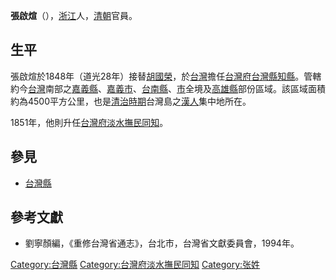 '''張啟煊'''（{{bd|？||？||}}），[[浙江|浙江]]人，[[清朝|清朝]]官員。

== 生平 ==
張啟煊於1848年（道光28年）接替[[胡國榮|胡國榮]]，於[[台灣|台灣]]擔任[[台灣府|台灣府]][[台灣縣|台灣縣]][[知縣|知縣]]。管轄約今[[台灣|台灣]]南部之[[嘉義縣|嘉義縣]]、[[嘉義市|嘉義市]]、[[台南縣|台南縣]]、[[台南市|市]]全境及[[高雄縣|高雄縣]]部份區域。該區域面積約為4500平方公里，也是[[台灣清治時期|清治時期]]台灣島之[[漢人|漢人]]集中地所在。

1851年，他則升任[[台灣府淡水撫民同知|台灣府淡水撫民同知]]。

==參見==
*[[台灣縣|台灣縣]]

==參考文獻==
*劉寧顏編，《重修台灣省通志》，台北市，台灣省文獻委員會，1994年。

{{start box}}
{{s-off}}
{{s-before|[[胡國榮|胡國榮]]}}
{{s-title|[[台灣府|台灣府]][[台灣縣|台灣縣]][[知縣|知縣]] |1848年上任}}
{{s-after|[[劉功澍|劉功澍]]}}
{{s-before|[[朱材哲|朱材哲]]}}
{{s-title|[[台灣府淡水撫民同知|台灣府淡水撫民同知]]|1851年上任}}
{{s-after|[[朱材哲|朱材哲]]}}
{{end box}}

[[Category:台灣縣|Category:台灣縣]]
[[Category:台灣府淡水撫民同知|Category:台灣府淡水撫民同知]]
[[Category:张姓|Category:张姓]]
{{清朝人物小作品}}